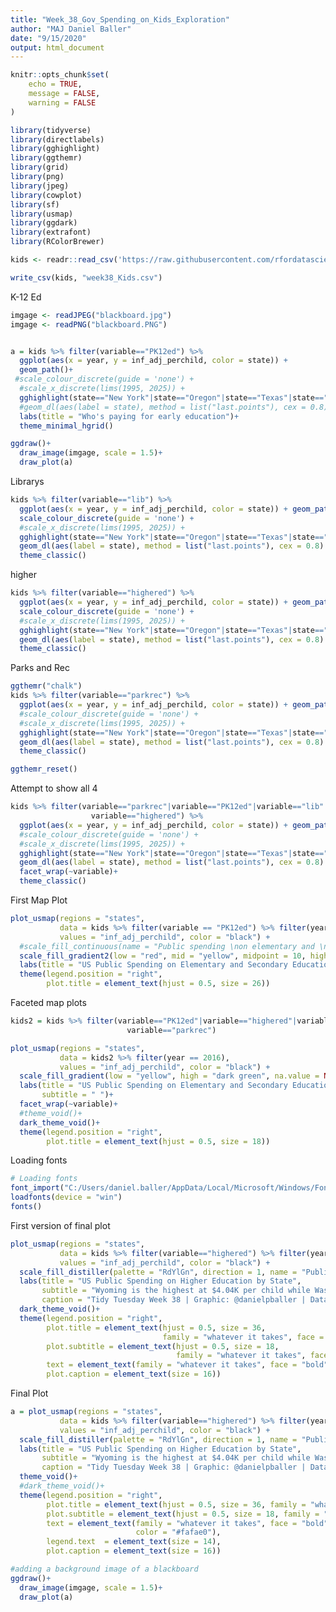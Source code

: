 ```yaml
---
title: "Week_38_Gov_Spending_on_Kids_Exploration"
author: "MAJ Daniel Baller"
date: "9/15/2020"
output: html_document
---
```


```r
knitr::opts_chunk$set(
	echo = TRUE,
	message = FALSE,
	warning = FALSE
)
```

```r
library(tidyverse)
library(directlabels)
library(gghighlight)
library(ggthemr)
library(grid)
library(png)
library(jpeg)
library(cowplot)
library(sf)
library(usmap)
library(ggdark)
library(extrafont)
library(RColorBrewer)
```

```r
kids <- readr::read_csv('https://raw.githubusercontent.com/rfordatascience/tidytuesday/master/data/2020/2020-09-15/kids.csv')
```

```r
write_csv(kids, "week38_Kids.csv")
```

K-12 Ed
```r

imgage <- readJPEG("blackboard.jpg")
imgage <- readPNG("blackboard.PNG")


a = kids %>% filter(variable=="PK12ed") %>% 
  ggplot(aes(x = year, y = inf_adj_perchild, color = state)) + 
  geom_path()+
 #scale_colour_discrete(guide = 'none') +
  #scale_x_discrete(lims(1995, 2025)) +
  gghighlight(state=="New York"|state=="Oregon"|state=="Texas"|state=="Arizona"| state=="Georgia"|state=="California")+
  #geom_dl(aes(label = state), method = list("last.points"), cex = 0.8) +
  labs(title = "Who's paying for early education")+
  theme_minimal_hgrid()

ggdraw()+
  draw_image(imgage, scale = 1.5)+
  draw_plot(a)

```

Librarys
```r
kids %>% filter(variable=="lib") %>% 
  ggplot(aes(x = year, y = inf_adj_perchild, color = state)) + geom_path()+
  scale_colour_discrete(guide = 'none') +
  #scale_x_discrete(lims(1995, 2025)) +
  gghighlight(state=="New York"|state=="Oregon"|state=="Texas"|state=="Arizona"| state=="Georgia"|state=="California")+
  geom_dl(aes(label = state), method = list("last.points"), cex = 0.8) +
  theme_classic()
```

higher
```r
kids %>% filter(variable=="highered") %>% 
  ggplot(aes(x = year, y = inf_adj_perchild, color = state)) + geom_path()+
  scale_colour_discrete(guide = 'none') +
  #scale_x_discrete(lims(1995, 2025)) +
  gghighlight(state=="New York"|state=="Oregon"|state=="Texas"|state=="Arizona"| state=="Georgia"|state=="California")+
  geom_dl(aes(label = state), method = list("last.points"), cex = 0.8) +
  theme_classic()
```

Parks and Rec
```r
ggthemr("chalk")
kids %>% filter(variable=="parkrec") %>% 
  ggplot(aes(x = year, y = inf_adj_perchild, color = state)) + geom_path()+
  #scale_colour_discrete(guide = 'none') +
  #scale_x_discrete(lims(1995, 2025)) +
  gghighlight(state=="New York"|state=="Oregon"|state=="Texas"|state=="Arizona"| state=="Georgia"|state=="California")+
  geom_dl(aes(label = state), method = list("last.points"), cex = 0.8) +
  theme_classic()

ggthemr_reset()

```

Attempt to show all 4
```r
kids %>% filter(variable=="parkrec"|variable=="PK12ed"|variable=="lib"|
                  variable=="highered") %>% 
  ggplot(aes(x = year, y = inf_adj_perchild, color = state)) + geom_path()+
  #scale_colour_discrete(guide = 'none') +
  #scale_x_discrete(lims(1995, 2025)) +
  gghighlight(state=="New York"|state=="Oregon"|state=="Texas"|state=="Arizona"| state=="Georgia"|state=="California")+
  geom_dl(aes(label = state), method = list("last.points"), cex = 0.8) +
  facet_wrap(~variable)+
  theme_classic()
```

First Map Plot
```r
plot_usmap(regions = "states", 
           data = kids %>% filter(variable == "PK12ed") %>% filter(year == 2016),
           values = "inf_adj_perchild", color = "black") + 
  #scale_fill_continuous(name = "Public spending \non elementary and \nsecondary education \n($1,000s)") + 
  scale_fill_gradient2(low = "red", mid = "yellow", midpoint = 10, high = "dark green", na.value = NA, name = "Public spending \non elementary and \nsecondary education \n($1,000s)")+
  labs(title = "US Public Spending on Elementary and Secondary Education by State")+
  theme(legend.position = "right",
        plot.title = element_text(hjust = 0.5, size = 26))
```

Faceted map plots
```r
kids2 = kids %>% filter(variable=="PK12ed"|variable=="highered"|variable=="lib"|
                          variable=="parkrec")

plot_usmap(regions = "states", 
           data = kids2 %>% filter(year == 2016),
           values = "inf_adj_perchild", color = "black") + 
  scale_fill_gradient(low = "yellow", high = "dark green", na.value = NA, name = "Public spending \non elementary and \nsecondary education \n($1,000s)")+
  labs(title = "US Public Spending on Elementary and Secondary Education by State",
       subtitle = " ")+
  facet_wrap(~variable)+
  #theme_void()+
  dark_theme_void()+
  theme(legend.position = "right",
        plot.title = element_text(hjust = 0.5, size = 18))
```

Loading fonts
```r
# Loading fonts
font_import("C:/Users/daniel.baller/AppData/Local/Microsoft/Windows/Fonts")
loadfonts(device = "win")
fonts()
```

First version of final plot
```r
plot_usmap(regions = "states", 
           data = kids %>% filter(variable=="highered") %>% filter(year == 2016),
           values = "inf_adj_perchild", color = "black") + 
  scale_fill_distiller(palette = "RdYlGn", direction = 1, name = "Public spending \nin $1,000s per child")+
  labs(title = "US Public Spending on Higher Education by State",
       subtitle = "Wyoming is the highest at $4.04K per child while Washington DC is the lowest at $0.806K per child",
       caption = "Tidy Tuesday Week 38 | Graphic: @danielpballer | Data: Urban Institute")+
  dark_theme_void()+
  theme(legend.position = "right",
        plot.title = element_text(hjust = 0.5, size = 36, 
                                  family = "whatever it takes", face = "bold"),
        plot.subtitle = element_text(hjust = 0.5, size = 18, 
                                     family = "whatever it takes", face = "bold"), 
        text = element_text(family = "whatever it takes", face = "bold", size = 12),
        plot.caption = element_text(size = 16))
```

Final Plot
```r
a = plot_usmap(regions = "states", 
           data = kids %>% filter(variable=="highered") %>% filter(year == 2016),
           values = "inf_adj_perchild", color = "black") + 
  scale_fill_distiller(palette = "RdYlGn", direction = 1, name = "Public spending \nin $1,000s per child")+
  labs(title = "US Public Spending on Higher Education by State",
       subtitle = "Wyoming is the highest at $4.04K per child while Washington DC is the lowest at $0.806K per child",
       caption = "Tidy Tuesday Week 38 | Graphic: @danielpballer | Data: Urban Institute")+
  theme_void()+
  #dark_theme_void()+
  theme(legend.position = "right",
        plot.title = element_text(hjust = 0.5, size = 36, family = "whatever it takes", face = "bold"),
        plot.subtitle = element_text(hjust = 0.5, size = 18, family = "whatever it takes", face = "bold"), 
        text = element_text(family = "whatever it takes", face = "bold", 
                            color = "#fafae0"),
        legend.text  = element_text(size = 14),
        plot.caption = element_text(size = 16))

#adding a background image of a blackboard
ggdraw()+
  draw_image(imgage, scale = 1.5)+
  draw_plot(a)
```

